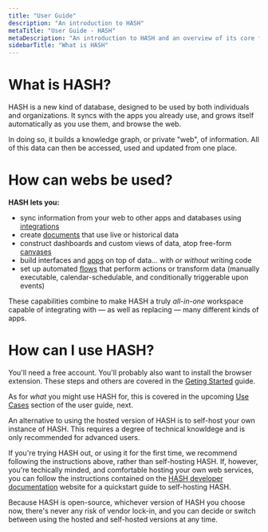 ```yaml
---
title: "User Guide"
description: "An introduction to HASH"
metaTitle: "User Guide - HASH"
metaDescription: "An introduction to HASH and an overview of its core features and capabilities"
sidebarTitle: "What is HASH"
---
```


# What is HASH?

HASH is a new kind of database, designed to be used by both individuals and organizations. It syncs with the apps you already use, and grows itself automatically as you use them, and browse the web.

In doing so, it builds a knowledge graph, or private "web", of information. All of this data can then be accessed, used and updated from one place.

# How can webs be used?

**HASH lets you:**

- sync information from your web to other apps and databases using [integrations](/guide/integrations)
- create [documents](/guide/pages/documents) that use live or historical data
- construct dashboards and custom views of data, atop free-form [canvases](/guide/pages/canvases)
- build interfaces and [apps](/guide/apps) on top of data... with _or without_ writing code
- set up automated [flows](/guide/flows) that perform actions or transform data (manually executable, calendar-schedulable, and conditionally triggerable upon events)

These capabilities combine to make HASH a truly _all-in-one_ workspace capable of integrating with — as well as replacing — many different kinds of apps.

# How can I use HASH?

You'll need a free account. You'll probably also want to install the browser extension. These steps and others are covered in the [Geting Started](/guide/introduction/get-started) guide.

As for _what_ you might use HASH for, this is covered in the upcoming [Use Cases](/guide/introduction/use-cases) section of the user guide, next.

<Toggle title="Alternative: self-hosting HASH">

An alternative to using the hosted version of HASH is to self-host your own instance of HASH. This requires a degree of technical knowldege and is only recommended for advanced users.

If you're trying HASH out, or using it for the first time, we recommend following the instructions above, rather than self-hosting HASH. If, however, you're techically minded, and comfortable hosting your own web services, you can follow the instructions contained on the [HASH developer documentation](https://hash.dev/docs) website for a quickstart guide to self-hosting HASH.

Because HASH is open-source, whichever version of HASH you choose now, there's never any risk of vendor lock-in, and you can decide or switch between using the hosted and self-hosted versions at any time.

</Toggle>